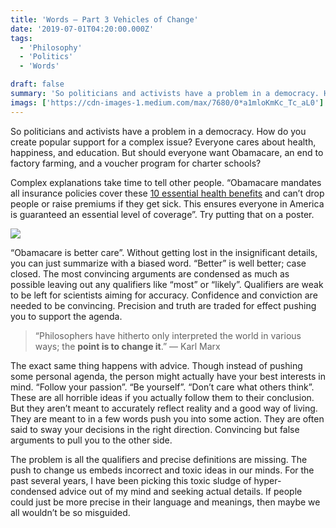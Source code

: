 ```yaml
---
title: 'Words — Part 3 Vehicles of Change'
date: '2019-07-01T04:20:00.000Z'
tags:
  - 'Philosophy'
  - 'Politics'
  - 'Words'

draft: false
summary: 'So politicians and activists have a problem in a democracy. How do you create popular support for a complex issue? Everyone cares about health, happiness, and education.'
imags: ['https://cdn-images-1.medium.com/max/7680/0*a1mloKmKc_Tc_aL0']
---
```


So politicians and activists have a problem in a democracy. How do you create popular support for a complex issue? Everyone cares about health, happiness, and education. But should everyone want Obamacare, an end to factory farming, and a voucher program for charter schools?

Complex explanations take time to tell other people. “Obamacare mandates all insurance policies cover these [10 essential health benefits](https://www.thebalance.com/the-10-essential-health-benefits-of-obamacare-3306051) and can’t drop people or raise premiums if they get sick. This ensures everyone in America is guaranteed an essential level of coverage”. Try putting that on a poster.

![](https://cdn-images-1.medium.com/max/7680/0*a1mloKmKc_Tc_aL0)

“Obamacare is better care”. Without getting lost in the insignificant details, you can just summarize with a biased word. “Better” is well better; case closed. The most convincing arguments are condensed as much as possible leaving out any qualifiers like “most” or “likely”. Qualifiers are weak to be left for scientists aiming for accuracy. Confidence and conviction are needed to be convincing. Precision and truth are traded for effect pushing you to support the agenda.

> “Philosophers have hitherto only interpreted the world in various ways; the **point is to change it**.” — Karl Marx

The exact same thing happens with advice. Though instead of pushing some personal agenda, the person might actually have your best interests in mind. “Follow your passion”. “Be yourself”. “Don’t care what others think”. These are all horrible ideas if you actually follow them to their conclusion. But they aren’t meant to accurately reflect reality and a good way of living. They are meant to in a few words push you into some action. They are often said to sway your decisions in the right direction. Convincing but false arguments to pull you to the other side.

The problem is all the qualifiers and precise definitions are missing. The push to change us embeds incorrect and toxic ideas in our minds. For the past several years, I have been picking this toxic sludge of hyper-condensed advice out of my mind and seeking actual details. If people could just be more precise in their language and meanings, then maybe we all wouldn’t be so misguided.
